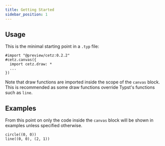 ```yaml
---
title: Getting Started
sidebar_position: 1
---
```


## Usage
This is the minimal starting point in a `.typ` file:
```typ
#import "@preview/cetz:0.2.2"
#cetz.canvas({
  import cetz.draw: *
  ...
})
```
Note that draw functions are imported inside the scope of the `canvas` block. This is recommended as some draw functions override Typst's functions such as `line`.


## Examples
From this point on only the code inside the `canvas` block will be shown in examples unless specified otherwise.

```typc example
circle((0, 0))
line((0, 0), (2, 1))
```
